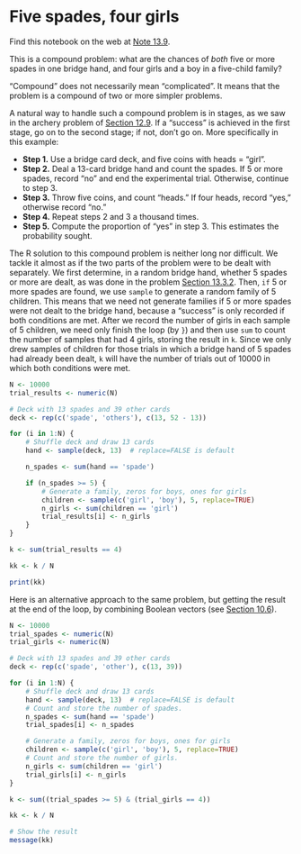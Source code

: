 # Five spades, four girls


Find this notebook on the web at
<a class="quarto-xref" href="https://resampling-stats.github.io/latest-r/probability_theory_4_finite.html#nte-five_spades_four_girls">Note <span>13.9</span></a>.

This is a compound problem: what are the chances of *both* five or more
spades in one bridge hand, and four girls and a boy in a five-child
family?

“Compound” does not necessarily mean “complicated”. It means that the
problem is a compound of two or more simpler problems.

A natural way to handle such a compound problem is in stages, as we saw
in the archery problem of
<a class="quarto-xref" href="https://resampling-stats.github.io/latest-r/probability_theory_3.html#sec-one-black-archery"><span>Section 12.9</span></a>. If a
“success” is achieved in the first stage, go on to the second stage; if
not, don’t go on. More specifically in this example:

- **Step 1.** Use a bridge card deck, and five coins with heads =
  “girl”.
- **Step 2.** Deal a 13-card bridge hand and count the spades. If 5 or
  more spades, record “no” and end the experimental trial. Otherwise,
  continue to step 3.
- **Step 3.** Throw five coins, and count “heads.” If four heads, record
  “yes,” otherwise record “no.”
- **Step 4.** Repeat steps 2 and 3 a thousand times.
- **Step 5.** Compute the proportion of “yes” in step 3. This estimates
  the probability sought.

The R solution to this compound problem is neither long nor difficult.
We tackle it almost as if the two parts of the problem were to be dealt
with separately. We first determine, in a random bridge hand, whether 5
spades or more are dealt, as was done in the problem
<a class="quarto-xref" href="https://resampling-stats.github.io/latest-r/probability_theory_4_finite.html#sec-five-spades-four-clubs"><span>Section 13.3.2</span></a>.
Then, `if` 5 or more spades are found, we use `sample` to generate a
random family of 5 children. This means that we need not generate
families if 5 or more spades were not dealt to the bridge hand, because
a “success” is only recorded if both conditions are met. After we record
the number of girls in each sample of 5 children, we need only finish
the loop (by `}`) and then use `sum` to count the number of samples that
had 4 girls, storing the result in `k`. Since we only drew samples of
children for those trials in which a bridge hand of 5 spades had already
been dealt, `k` will have the number of trials out of 10000 in which
both conditions were met.

```r
N <- 10000
trial_results <- numeric(N)

# Deck with 13 spades and 39 other cards
deck <- rep(c('spade', 'others'), c(13, 52 - 13))

for (i in 1:N) {
    # Shuffle deck and draw 13 cards
    hand <- sample(deck, 13)  # replace=FALSE is default

    n_spades <- sum(hand == 'spade')

    if (n_spades >= 5) {
        # Generate a family, zeros for boys, ones for girls
        children <- sample(c('girl', 'boy'), 5, replace=TRUE)
        n_girls <- sum(children == 'girl')
        trial_results[i] <- n_girls
    }
}

k <- sum(trial_results == 4)

kk <- k / N

print(kk)
```

Here is an alternative approach to the same problem, but getting the
result at the end of the loop, by combining Boolean vectors (see
<a class="quarto-xref" href="https://resampling-stats.github.io/latest-r/more_sampling_tools.html#sec-combine-booleans"><span>Section 10.6</span></a>).

```r
N <- 10000
trial_spades <- numeric(N)
trial_girls <- numeric(N)

# Deck with 13 spades and 39 other cards
deck <- rep(c('spade', 'other'), c(13, 39))

for (i in 1:N) {
    # Shuffle deck and draw 13 cards
    hand <- sample(deck, 13)  # replace=FALSE is default
    # Count and store the number of spades.
    n_spades <- sum(hand == 'spade')
    trial_spades[i] <- n_spades

    # Generate a family, zeros for boys, ones for girls
    children <- sample(c('girl', 'boy'), 5, replace=TRUE)
    # Count and store the number of girls.
    n_girls <- sum(children == 'girl')
    trial_girls[i] <- n_girls
}

k <- sum((trial_spades >= 5) & (trial_girls == 4))

kk <- k / N

# Show the result
message(kk)
```
